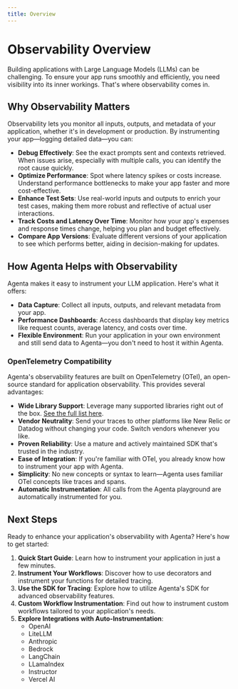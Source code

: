 ```yaml
---
title: Overview
---
```


# Observability Overview

Building applications with Large Language Models (LLMs) can be challenging. To ensure your app runs smoothly and efficiently, you need visibility into its inner workings. That's where observability comes in.

## Why Observability Matters

Observability lets you monitor all inputs, outputs, and metadata of your application, whether it's in development or production. By instrumenting your app—logging detailed data—you can:

- **Debug Effectively**: See the exact prompts sent and contexts retrieved. When issues arise, especially with multiple calls, you can identify the root cause quickly.
- **Optimize Performance**: Spot where latency spikes or costs increase. Understand performance bottlenecks to make your app faster and more cost-effective.
- **Enhance Test Sets**: Use real-world inputs and outputs to enrich your test cases, making them more robust and reflective of actual user interactions.
- **Track Costs and Latency Over Time**: Monitor how your app's expenses and response times change, helping you plan and budget effectively.
- **Compare App Versions**: Evaluate different versions of your application to see which performs better, aiding in decision-making for updates.

## How Agenta Helps with Observability

Agenta makes it easy to instrument your LLM application. Here's what it offers:

- **Data Capture**: Collect all inputs, outputs, and relevant metadata from your app.
- **Performance Dashboards**: Access dashboards that display key metrics like request counts, average latency, and costs over time.
- **Flexible Environment**: Run your application in your own environment and still send data to Agenta—you don't need to host it within Agenta.

### OpenTelemetry Compatibility

Agenta's observability features are built on OpenTelemetry (OTel), an open-source standard for application observability. This provides several advantages:

- **Wide Library Support**: Leverage many supported libraries right out of the box. [See the full list here](https://opentelemetry.io/docs/instrumentation/supported-libraries/).
- **Vendor Neutrality**: Send your traces to other platforms like New Relic or Datadog without changing your code. Switch vendors whenever you like.
- **Proven Reliability**: Use a mature and actively maintained SDK that's trusted in the industry.
- **Ease of Integration**: If you're familiar with OTel, you already know how to instrument your app with Agenta.
- **Simplicity**: No new concepts or syntax to learn—Agenta uses familiar OTel concepts like traces and spans.
- **Automatic Instrumentation**: All calls from the Agenta playground are automatically instrumented for you.

## Next Steps

Ready to enhance your application's observability with Agenta? Here's how to get started:

1. **Quick Start Guide**: Learn how to instrument your application in just a few minutes.
2. **Instrument Your Workflows**: Discover how to use decorators and instrument your functions for detailed tracing.
3. **Use the SDK for Tracing**: Explore how to utilize Agenta's SDK for advanced observability features.
4. **Custom Workflow Instrumentation**: Find out how to instrument custom workflows tailored to your application's needs.
5. **Explore Integrations with Auto-Instrumentation**:
   - OpenAI
   - LiteLLM
   - Anthropic
   - Bedrock
   - LangChain
   - LLamaIndex
   - Instructor
   - Vercel AI
